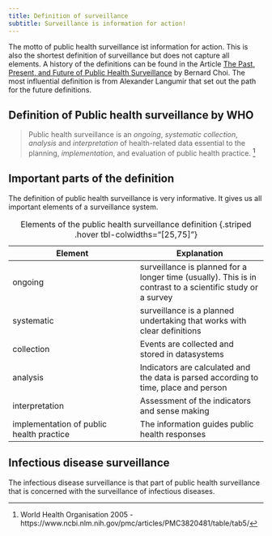 ```yaml
---
title: Definition of surveillance
subtitle: Surveillance is information for action!
---
```


The motto of public health surveillance ist information for action. This is also the shortest definition of surveillance but does not capture all elements. A history of the definitions can be found in the Article [The Past, Present, and Future of Public Health Surveillance](https://www.ncbi.nlm.nih.gov/pmc/articles/PMC3820481/table/tab5/) by Bernard Choi. The most influential definition is from Alexander Langumir that set out the path for the future definitions. 

## Definition of Public health surveillance by WHO
>  Public health surveillance is an _ongoing_, _systematic_ _collection_, _analysis_ and _interpretation_ of health-related data essential to the planning, _implementation_, and evaluation of public health practice.
^[World Health Organisation 2005 - https://www.ncbi.nlm.nih.gov/pmc/articles/PMC3820481/table/tab5/]

## Important parts of the definition
The definition of public health surveillance is very informative. It gives us all important elements of a surveillance system. 

|Element|Explanation|
|---|---|
|ongoing|surveillance is planned for a longer time (usually). This is in contrast to a scientific study or a survey|
|systematic|surveillance is a planned undertaking that works with clear definitions|
|collection|Events are collected and stored in datasystems|
|analysis|Indicators are calculated and the data is parsed according to time, place and person|
|interpretation|Assessment of the indicators and sense making|
|implementation of public health practice|The information guides public health responses|
: Elements of the public health surveillance definition {.striped .hover tbl-colwidths="[25,75]"}

## Infectious disease surveillance
The infectious disease surveillance is that part of public health surveillance that is concerned with the surveillance of infectious diseases. 
